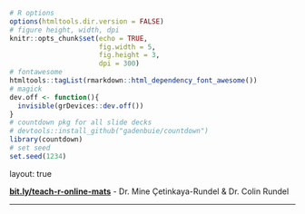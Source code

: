```r
# R options
options(htmltools.dir.version = FALSE)
# figure height, width, dpi
knitr::opts_chunk$set(echo = TRUE, 
                      fig.width = 5, 
                      fig.height = 3,
                      dpi = 300)
# fontawesome
htmltools::tagList(rmarkdown::html_dependency_font_awesome())
# magick
dev.off <- function(){
  invisible(grDevices::dev.off())
}
# countdown pkg for all slide decks
# devtools::install_github("gadenbuie/countdown")
library(countdown)
# set seed
set.seed(1234)
```

layout: true
  
<div class="my-footer">
<span>
<a href="https://bit.ly/teach-r-online-mats" target="_blank"><b>bit.ly/teach-r-online-mats</b></a> - Dr. Mine Çetinkaya-Rundel & Dr. Colin Rundel
</span>
</div> 

---